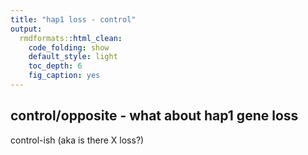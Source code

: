 ```yaml
---
title: "hap1 loss - control"
output:
  rmdformats::html_clean:
    code_folding: show
    default_style: light
    toc_depth: 6
    fig_caption: yes
---
```




## control/opposite - what about hap1 gene loss
control-ish (aka is there X loss?)
```r

```